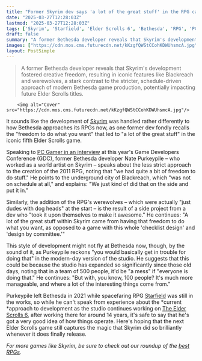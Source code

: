 ```yaml
---
title: "Former Skyrim dev says 'a lot of the great stuff' in the RPG came from the devs having 'quite a bit of freedom' to create what they wanted, even if it wasn't 'on schedule'"
date: "2025-03-27T12:28:03Z"
lastmod: "2025-03-27T12:28:03Z"
tags: ['Skyrim', 'Starfield', 'Elder Scrolls 6', 'Bethesda', 'RPG', 'PC', 'Game Development', 'World Building']
draft: false
summary: "A former Bethesda developer reveals that Skyrim's development fostered creative freedom, resulting in iconic features like Blackreach and werewolves, a stark contrast to the stricter, schedule-driven approach of modern Bethesda game production, potentially impacting future Elder Scrolls titles."
images: ["https://cdn.mos.cms.futurecdn.net/kKzgfQWStCCohKDWUhsmcA.jpg"]
layout: PostSimple
---
```

> A former Bethesda developer reveals that Skyrim's development fostered creative freedom, resulting in iconic features like Blackreach and werewolves, a stark contrast to the stricter, schedule-driven approach of modern Bethesda game production, potentially impacting future Elder Scrolls titles.


        <img alt="Cover" src="https://cdn.mos.cms.futurecdn.net/kKzgfQWStCCohKDWUhsmcA.jpg"/>
        
It sounds like the development of [<u>Skyrim</u>](https://www.gamesradar.com/skyrim-guide/) was handled rather differently to how Bethesda approaches its RPGs now, as one former dev fondly recalls the "freedom to do what you want" that led to "a lot of the great stuff" in the iconic fifth Elder Scrolls game.

Speaking to [<u>PC Gamer in an interview</u>](https://www.pcgamer.com/games/rpg/by-the-time-bethesda-was-on-starfield-youd-basically-get-in-trouble-for-breaking-schedule-says-former-dev-a-lot-of-the-great-stuff-within-skyrim-came-from-having-the-freedom-to-do-what-you-want/) at this year's Game Developers Conference (GDC), former Bethesda developer Nate Purkeypile – who worked as a world artist on Skyrim – speaks about the less strict approach to the creation of the 2011 RPG, noting that "we had quite a bit of freedom to do stuff." He points to the underground city of Blackreach, which "was not on schedule at all," and explains: "We just kind of did that on the side and put it in."

Similarly, the addition of the RPG's werewolves – which were actually "just dudes with dog heads" at the start – is the result of a side project from a dev who "took it upon themselves to make it awesome." He continues: "A lot of the great stuff within Skyrim came from having that freedom to do what you want, as opposed to a game with this whole 'checklist design' and 'design by committee.'"

This style of development might not fly at Bethesda now, though, by the sound of it, as Purkeypile reckons "you would basically get in trouble for doing that" in the modern-day version of the studio. He suggests that this could be because the studio has expanded so significantly since those old days, noting that in a team of 500 people, it'd be "a mess" if "everyone is doing that." He continues: "But with, you know, 100 people? It's much more manageable, and where a lot of the interesting things come from."

Purkeypile left Bethesda in 2021 while spacefaring RPG [<u>Starfield</u>](https://www.gamesradar.com/starfield-guide/) was still in the works, so while he can't speak from experience about the *current *approach to development as the studio continues working on [<u>The Elder Scrolls 6</u>](https://www.gamesradar.com/elder-scrolls-6-release-date-location-news-races/), after working there for around 14 years, it's safe to say that he's got a very good idea of how things operate. Here's hoping that the next Elder Scrolls game still captures the magic that Skyrim did so brilliantly whenever it does finally release.

*For more games like Skyrim, be sure to check out our roundup of the *[<u><em>best RPGs</em></u>](https://www.gamesradar.com/best-rpg-games/)*.*
        